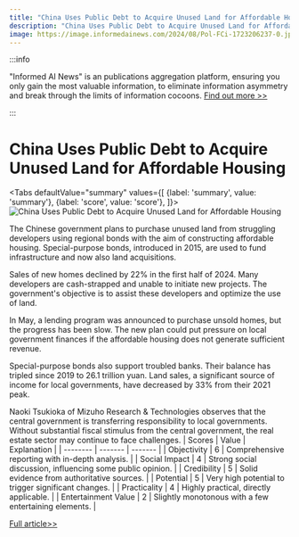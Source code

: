```yaml
---
title: "China Uses Public Debt to Acquire Unused Land for Affordable Housing"
description: "China Uses Public Debt to Acquire Unused Land for Affordable Housing"
image: https://image.informedainews.com/2024/08/Pol-FCi-1723206237-0.jpg
---
```



:::info

"Informed AI News" is an publications aggregation platform, ensuring you only gain the most valuable information, to eliminate information asymmetry and break through the limits of information cocoons.  [Find out more >>](/)

:::

# China Uses Public Debt to Acquire Unused Land for Affordable Housing


<Tabs
	defaultValue="summary"
	values={[
	{label: 'summary', value: 'summary'},
	{label: 'score', value: 'score'},
]}>
<TabItem value="summary">
<img
  src="https://image.informedainews.com/2024/08/Pol-FCi-1723206237-0.jpg"
  alt="China Uses Public Debt to Acquire Unused Land for Affordable Housing"
/>



The Chinese government plans to purchase unused land from struggling developers using regional bonds with the aim of constructing affordable housing. Special-purpose bonds, introduced in 2015, are used to fund infrastructure and now also land acquisitions.

Sales of new homes declined by 22% in the first half of 2024. Many developers are cash-strapped and unable to initiate new projects. The government's objective is to assist these developers and optimize the use of land.

In May, a lending program was announced to purchase unsold homes, but the progress has been slow. The new plan could put pressure on local government finances if the affordable housing does not generate sufficient revenue.

Special-purpose bonds also support troubled banks. Their balance has tripled since 2019 to 26.1 trillion yuan. Land sales, a significant source of income for local governments, have decreased by 33% from their 2021 peak.

Naoki Tsukioka of Mizuho Research & Technologies observes that the central government is transferring responsibility to local governments. Without substantial fiscal stimulus from the central government, the real estate sector may continue to face challenges.
</TabItem>
<TabItem value="score">
	| Scores     | Value   | Explanation |
	| -------- | ------- | ------- |
	| Objectivity  | 6    | Comprehensive reporting with in-depth analysis.    |
	| Social Impact | 4     | Strong social discussion, influencing some public opinion.    |
	| Credibility    | 5    | Solid evidence from authoritative sources.    |
	| Potential    | 5    | Very high potential to trigger significant changes.    |
	| Practicality    | 4    | Highly practical, directly applicable.    |
	| Entertainment Value    | 2    | Slightly monotonous with a few entertaining elements.    |
</TabItem>
</Tabs>

[Full article>>](https://asia.nikkei.com/Business/Markets/China-debt-crunch/China-taps-public-debt-to-buy-unused-land-from-developers)

